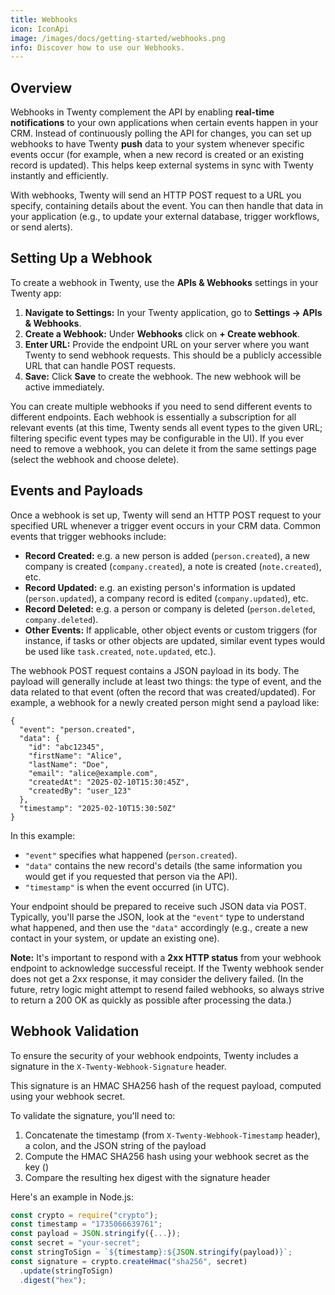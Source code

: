 ```yaml
---
title: Webhooks
icon: IconApi
image: /images/docs/getting-started/webhooks.png
info: Discover how to use our Webhooks.
---
```


## Overview
Webhooks in Twenty complement the API by enabling **real-time notifications** to your own applications when certain events happen in your CRM. Instead of continuously polling the API for changes, you can set up webhooks to have Twenty **push** data to your system whenever specific events occur (for example, when a new record is created or an existing record is updated). This helps keep external systems in sync with Twenty instantly and efficiently.

With webhooks, Twenty will send an HTTP POST request to a URL you specify, containing details about the event. You can then handle that data in your application (e.g., to update your external database, trigger workflows, or send alerts).

## Setting Up a Webhook
To create a webhook in Twenty, use the **APIs & Webhooks** settings in your Twenty app:

1. **Navigate to Settings:** In your Twenty application, go to **Settings → APIs & Webhooks**.
2. **Create a Webhook:** Under **Webhooks** click on **+ Create webhook**.
3. **Enter URL:** Provide the endpoint URL on your server where you want Twenty to send webhook requests. This should be a publicly accessible URL that can handle POST requests.
4. **Save:** Click **Save** to create the webhook. The new webhook will be active immediately.

You can create multiple webhooks if you need to send different events to different endpoints. Each webhook is essentially a subscription for all relevant events (at this time, Twenty sends all event types to the given URL; filtering specific event types may be configurable in the UI). If you ever need to remove a webhook, you can delete it from the same settings page (select the webhook and choose delete).

## Events and Payloads
Once a webhook is set up, Twenty will send an HTTP POST request to your specified URL whenever a trigger event occurs in your CRM data. Common events that trigger webhooks include:

* **Record Created:** e.g. a new person is added (`person.created`), a new company is created (`company.created`), a note is created (`note.created`), etc.
* **Record Updated:** e.g. an existing person's information is updated (`person.updated`), a company record is edited (`company.updated`), etc.
* **Record Deleted:** e.g. a person or company is deleted (`person.deleted`, `company.deleted`).
* **Other Events:** If applicable, other object events or custom triggers (for instance, if tasks or other objects are updated, similar event types would be used like `task.created`, `note.updated`, etc.).

The webhook POST request contains a JSON payload in its body. The payload will generally include at least two things: the type of event, and the data related to that event (often the record that was created/updated). For example, a webhook for a newly created person might send a payload like:

```
{
  "event": "person.created",
  "data": {
    "id": "abc12345",
    "firstName": "Alice",
    "lastName": "Doe",
    "email": "alice@example.com",
    "createdAt": "2025-02-10T15:30:45Z",
    "createdBy": "user_123"
  },
  "timestamp": "2025-02-10T15:30:50Z"
}
```

In this example:
 
* `"event"` specifies what happened (`person.created`).
* `"data"` contains the new record's details (the same information you would get if you requested that person via the API).
* `"timestamp"` is when the event occurred (in UTC).

Your endpoint should be prepared to receive such JSON data via POST. Typically, you'll parse the JSON, look at the `"event"` type to understand what happened, and then use the `"data"` accordingly (e.g., create a new contact in your system, or update an existing one).
 
**Note:** It's important to respond with a **2xx HTTP status** from your webhook endpoint to acknowledge successful receipt. If the Twenty webhook sender does not get a 2xx response, it may consider the delivery failed. (In the future, retry logic might attempt to resend failed webhooks, so always strive to return a 200 OK as quickly as possible after processing the data.)

## Webhook Validation

To ensure the security of your webhook endpoints, Twenty includes a signature in the `X-Twenty-Webhook-Signature` header. 

This signature is an HMAC SHA256 hash of the request payload, computed using your webhook secret. 

To validate the signature, you'll need to:
1. Concatenate the timestamp (from `X-Twenty-Webhook-Timestamp` header), a colon, and the JSON string of the payload
2. Compute the HMAC SHA256 hash using your webhook secret as the key ()
3. Compare the resulting hex digest with the signature header

Here's an example in Node.js:

```javascript
const crypto = require("crypto");
const timestamp = "1735066639761";
const payload = JSON.stringify({...});
const secret = "your-secret";
const stringToSign = `${timestamp}:${JSON.stringify(payload)}`;
const signature = crypto.createHmac("sha256", secret)
  .update(stringToSign)
  .digest("hex");
```
